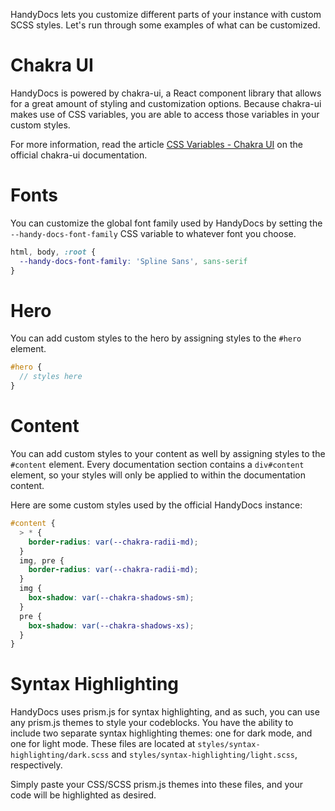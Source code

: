 HandyDocs lets you customize different parts of your instance with custom SCSS styles. Let's run through some examples
of what can be customized.

# Chakra UI

HandyDocs is powered by chakra-ui, a React component library that allows for a great amount of styling and customization
options. Because chakra-ui makes use of CSS variables, you are able to access those variables in your custom styles.

For more information, read the article [CSS Variables - Chakra UI](https://chakra-ui.com/docs/features/css-variables) on
the official chakra-ui documentation.

# Fonts

You can customize the global font family used by HandyDocs by setting the `--handy-docs-font-family` CSS variable to
whatever font you choose.

```scss
html, body, :root {
  --handy-docs-font-family: 'Spline Sans', sans-serif
}
```

# Hero

You can add custom styles to the hero by assigning styles to the `#hero` element.

```scss
#hero {
  // styles here
}
```

# Content

You can add custom styles to your content as well by assigning styles to the `#content` element. Every documentation
section contains a `div#content` element, so your styles will only be applied to within the documentation content.

Here are some custom styles used by the official HandyDocs instance:

```scss
#content {
  > * {
    border-radius: var(--chakra-radii-md);
  }
  img, pre {
    border-radius: var(--chakra-radii-md);
  }
  img {
    box-shadow: var(--chakra-shadows-sm);
  }
  pre {
    box-shadow: var(--chakra-shadows-xs);
  }
}
```

# Syntax Highlighting

HandyDocs uses prism.js for syntax highlighting, and as such, you can use any prism.js themes to style your codeblocks.
You have the ability to include two separate syntax highlighting themes: one for dark mode, and one for light mode.
These files are located at `styles/syntax-highlighting/dark.scss` and `styles/syntax-highlighting/light.scss`,
respectively.

Simply paste your CSS/SCSS prism.js themes into these files, and your code will be highlighted as desired.